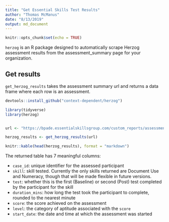 ```yaml
---
title: "Get Essential Skills Test Results"
author: "Thomas McManus"
date: "8/13/2019"
output: md_document
---
```



```r
knitr::opts_chunk$set(echo = TRUE)
```

`herzog` is an R package designed to automatically scrape Herzog assessment results from the assessment_summary page for your organization. 

## Get results

`get_herzog_results` takes the assessment summary url and returns a data frame where each row is an assessment.

```r
devtools::install_github("context-dependent/herzog")

library(tidyverse)
library(herzog)


url <- "https://bpade.essentialskillsgroup.com/custom_reports/assessment_summary.php"

herzog_results <- get_herzog_results(url)

knitr::kable(head(herzog_results), format = "markdown")
```


The returned table has 7 meaningful columns: 

- `case_id`: unique identifier for the assessed participant
- `skill`: skill tested. Currently the only skills returned are Document Use and Numeracy, though that will be made flexible in future versions. 
- `test`: whether this is the first (Baseline) or second (Post) test completed by the participant for the skill
- `duration_mins`: how long the test took the participant to complete, rounded to the nearest minute
- `score`: the score achieved on the assessment
- `level`: the category of aptitude associated with the `score`
- `start_date`: the date and time at which the assessment was started


